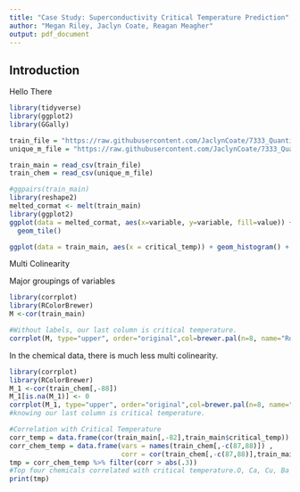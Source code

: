 ```yaml
---
title: "Case Study: Superconductivity Critical Temperature Prediction"
author: "Megan Riley, Jaclyn Coate, Reagan Meagher"
output: pdf_document
---
```


## Introduction

Hello There

```r
library(tidyverse)
library(ggplot2)
library(GGally)


```

```r
train_file = "https://raw.githubusercontent.com/JaclynCoate/7333_Quantifying_The_World/main/Unit4_CaseStudy2/data/train.csv"
unique_m_file = "https://raw.githubusercontent.com/JaclynCoate/7333_Quantifying_The_World/main/Unit4_CaseStudy2/data/unique_m.csv"

train_main = read_csv(train_file)
train_chem = read_csv(unique_m_file)


```


```r
#ggpairs(train_main)
library(reshape2)
melted_cormat <- melt(train_main)
library(ggplot2)
ggplot(data = melted_cormat, aes(x=variable, y=variable, fill=value)) + 
  geom_tile()


```



```r
ggplot(data = train_main, aes(x = critical_temp)) + geom_histogram() + labs(y = "Frequency of Temp", x = "Critical Temp in Kelvin")


```



Multi Colinearity 

Major groupings of variables 

```r
library(corrplot)
library(RColorBrewer)
M <-cor(train_main)

#Without labels, our last column is critical temperature. 
corrplot(M, type="upper", order="original",col=brewer.pal(n=8, name="RdYlBu"), tl.pos = "n")

```

In the chemical data, there is much less multi colinearity.  

```r
library(corrplot)
library(RColorBrewer)
M_1 <-cor(train_chem[,-88])
M_1[is.na(M_1)] <- 0
corrplot(M_1, type="upper", order="original",col=brewer.pal(n=8, name="RdYlBu"), tl.pos = "n")
#knowing our last column is critical temperature. 

```

```r
#Correlation with Critical Temperature
corr_temp = data.frame(cor(train_main[,-82],train_main$critical_temp))
corr_chem_temp = data.frame(vars = names(train_chem[,-c(87,88)]) ,
                            corr = cor(train_chem[,-c(87,88)],train_main$critical_temp))
tmp = corr_chem_temp %>% filter(corr > abs(.3))
#Top four chemicals correlated with critical temperature.O, Ca, Cu, Ba 
print(tmp)
```


```r


```

